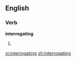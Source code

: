 ==English==
===Verb===
'''interrogating'''
# {{present participle of|[[interrogate]]}}

[[vi:interrogating]]
[[zh:interrogating]]
